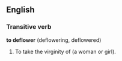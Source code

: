 ==English==
===Transitive verb===
'''to deflower''' (deflowering, deflowered)

#To take the virginity of (a woman or girl).